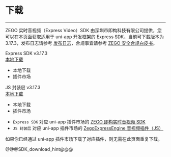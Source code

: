 # 下载

- - -

ZEGO 实时音视频（Express Video）SDK 由深圳市即构科技有限公司提供，您可以在本页面获取适用于 uni-app 开发框架的 Express SDK，当前可下载版本为 3.17.3，发布日志请参考 [发布日志](!DownloadSDK/Release_Notes)，合规事宜请参考 [ZEGO 安全合规白皮书](#16142)。


<div class="sdk-download-wrapper download-area">
  <div class="sdk-download-item-wrapper">
    <div class="download-title">Express SDK v3.17.3</div>
    <div class="download-selector"> 
      <a class="download-select-icon" href="javascript:void(0)"></a>
      <div class="download-select-wrapper">
        <a class="download-target-btn" href="javascript:void(0);">本地下载</a>
        <ul class="download-dropdown-list">
	  <li data-href="https://storage.zego.im/express/video/uniapp/zego-ZegoExpressUniAppSDK.zip"
            class="dropdown-option">
            本地下载
          </li>
          <li data-href="https://ext.dcloud.net.cn/plugin?id=3617"
            class="dropdown-option">
            插件市场
          </li>
        </ul>  
      </div>
    </div>
  </div>

  <div class="sdk-download-item-wrapper">
    <div class="download-title">JS 封装层 v3.17.3</div>
    <div class="download-selector">
      <a class="download-select-icon" href="javascript:void(0)"></a>
      <div class="download-select-wrapper">
        <a class="download-target-btn" href="javascript:void(0);">本地下载</a>
        <ul class="download-dropdown-list">
	  <li data-href="https://storage.zego.im/express/video/uniapp/zego-ZegoExpressUniApp-JS.zip"
            class="dropdown-option">
            本地下载
          </li>
          <li data-href="https://ext.dcloud.net.cn/plugin?id=7748"
            class="dropdown-option">
            插件市场
          </li>
        </ul>
      </div>
    </div>
  </div> 
</div> 

<div class="mk-warning">

- `Express SDK` 对应 uni-app 插件市场的 [ZEGO 即构实时音视频 SDK](https://ext.dcloud.net.cn/plugin?id=3617)
- `JS 封装层` 对应 uni-app 插件市场的 [ZegoExpressEngine 音视频插件（JS）](https://ext.dcloud.net.cn/plugin?id=7748)

如果你已经通过 uni-app 插件市场下载了对应插件，则无需在此页面重复下载。

</div>


@@@SDK_download_hint@@@



